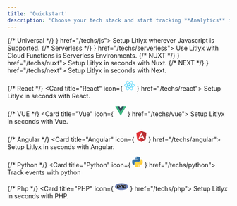 ```yaml
---
title: 'Quickstart'
description: 'Choose your tech stack and start tracking **Analytics** in **seconds**.'
---
```


<CardGroup>
{/* Universal */}
<Card title="Universal" icon={
 <svg width="24" height="24" viewBox="0 0 100 100" fill="none" xmlns="http://www.w3.org/2000/svg">
<path d="M100 0.000488281H0V100H100V0.000488281Z" fill="#F7DF1E"/>
<path d="M67.1745 78.1259C69.1888 81.4148 71.8094 83.8323 76.4444 83.8323C80.338 83.8323 82.8253 81.8862 82.8253 79.1973C82.8253 75.9751 80.2698 74.8339 75.9841 72.9592L73.6348 71.9513C66.8539 69.0624 62.3491 65.4434 62.3491 57.7926C62.3491 50.745 67.719 45.3799 76.111 45.3799C82.0856 45.3799 86.3809 47.4592 89.4761 52.9037L82.1586 57.6021C80.5475 54.7132 78.8094 53.5751 76.111 53.5751C73.3587 53.5751 71.6142 55.3212 71.6142 57.6021C71.6142 60.4212 73.3602 61.5624 77.392 63.3085L79.7412 64.3148C87.7253 67.7386 92.2333 71.2291 92.2333 79.0767C92.2333 87.537 85.5872 92.1719 76.6618 92.1719C67.9348 92.1719 62.2967 88.0132 59.538 82.5624L67.1745 78.1259ZM33.9793 78.9402C35.4555 81.5592 36.7983 83.7735 40.0269 83.7735C43.1142 83.7735 45.0618 82.5656 45.0618 77.8688V45.9164H54.4586V77.9958C54.4586 87.7259 48.7539 92.1545 40.4269 92.1545C32.9031 92.1545 28.546 88.2608 26.3301 83.5712L33.9793 78.9402Z" fill="black"/>
</svg>
} href="/techs/js">
  Setup Litlyx wherever Javascript is Supported.
</Card>
{/* Serverless */}
<Card title="Serverless" icon={
<svg width="24" height="24" viewBox="0 0 98 100" fill="none" xmlns="http://www.w3.org/2000/svg">
<path d="M56.8944 98.338C54.3397 101.555 49.1599 99.7924 49.0983 95.6846L48.1982 35.6025H88.5973C95.9147 35.6025 99.9957 44.0542 95.4457 49.7849L56.8944 98.338Z" fill="url(#paint0_linear_99_24683)"/>
<path d="M56.8944 98.338C54.3397 101.555 49.1599 99.7924 49.0983 95.6846L48.1982 35.6025H88.5973C95.9147 35.6025 99.9957 44.0542 95.4457 49.7849L56.8944 98.338Z" fill="url(#paint1_linear_99_24683)" fill-opacity="0.2"/>
<path d="M40.464 1.66109C43.0187 -1.55638 48.1986 0.206562 48.2601 4.31445L48.6546 64.3964H8.76106C1.44348 64.3964 -2.63767 55.9448 1.91262 50.214L40.464 1.66109Z" fill="#3ECF8E"/>
<defs>
<linearGradient id="paint0_linear_99_24683" x1="48.1982" y1="48.9242" x2="84.1036" y2="63.9829" gradientUnits="userSpaceOnUse">
<stop stop-color="#249361"/>
<stop offset="1" stop-color="#3ECF8E"/>
</linearGradient>
<linearGradient id="paint1_linear_99_24683" x1="32.2797" y1="27.1289" x2="48.6544" y2="57.9534" gradientUnits="userSpaceOnUse">
<stop/>
<stop offset="1" stop-opacity="0"/>
</linearGradient>
</defs>
</svg>
} href="/techs/serverless">
  Use Litlyx with Cloud Functions is Serverless Environments.
</Card>
{/* NUXT */}
<Card title="Nuxt" icon={
  <svg width="24" height="24" viewBox="0 0 100 67" fill="none" xmlns="http://www.w3.org/2000/svg">
  <path d="M56.1008 66.6672H93.2752C94.4558 66.6673 95.6158 66.3593 96.6383 65.7742C97.6608 65.189 98.5098 64.3473 99.1 63.3337C99.6902 62.3202 100 61.1703 100 60.0002C99.9995 58.83 99.688 57.6805 99.097 56.6675L74.1318 13.8103C73.5418 12.797 72.693 11.9555 71.6707 11.3704C70.6483 10.7853 69.4887 10.4773 68.3082 10.4773C67.1277 10.4773 65.968 10.7853 64.9457 11.3704C63.9233 11.9555 63.0745 12.797 62.4843 13.8103L56.1008 24.776L43.6202 3.33304C43.0295 2.31977 42.1803 1.47837 41.1577 0.893422C40.1352 0.308438 38.9753 0.000488281 37.7945 0.000488281C36.6138 0.000488281 35.454 0.308438 34.4313 0.893422C33.4088 1.47839 32.5595 2.31977 31.969 3.33304L0.902951 56.6675C0.311951 57.6805 0.000500603 58.83 6.03104e-07 60.0002C-0.000499397 61.1703 0.309901 62.3202 0.900017 63.3337C1.49013 64.3473 2.33915 65.189 3.36167 65.7742C4.38418 66.3593 5.54415 66.6673 6.72488 66.6672H30.0598C39.3053 66.6672 46.1235 62.6422 50.8152 54.7895L62.2055 35.2388L68.3063 24.776L86.6163 56.2042H62.2055L56.1008 66.6672ZM29.6793 56.1935L13.3946 56.1898L37.8055 14.2879L49.9855 35.2388L41.8305 49.2422C38.7148 54.3372 35.1752 56.1935 29.6793 56.1935Z" fill="#00DC82"/>
  </svg>
} href="/techs/nuxt">
  Setup Litlyx in seconds with Nuxt.
</Card>
{/* NEXT */}
<Card title="Next.js" icon={
  <svg width="24" height="24" viewBox="0 0 100 100" fill="none" xmlns="http://www.w3.org/2000/svg">
<path d="M50 99.9995C77.6142 99.9995 100 77.6137 100 49.9995C100 22.3853 77.6142 -0.000488281 50 -0.000488281C22.3858 -0.000488281 0 22.3853 0 49.9995C0 77.6137 22.3858 99.9995 50 99.9995Z" fill="white"/>
<path d="M83.06 87.5109L38.4122 29.9995H30V69.9829H36.7298V38.5459L77.7773 91.5801C79.6294 90.3404 81.394 88.9803 83.06 87.5109Z" fill="url(#paint0_linear_99_24179)"/>
<path d="M70.5553 29.9995H63.8887V69.9995H70.5553V29.9995Z" fill="url(#paint1_linear_99_24179)"/>
<defs>
<linearGradient id="paint0_linear_99_24179" x1="60.5555" y1="64.7218" x2="80.2778" y2="89.1661" gradientUnits="userSpaceOnUse">
<stop/>
<stop offset="1" stop-color="white" stop-opacity="0"/>
</linearGradient>
<linearGradient id="paint1_linear_99_24179" x1="67.222" y1="29.9995" x2="67.1104" y2="59.3746" gradientUnits="userSpaceOnUse">
<stop/>
<stop offset="1" stop-color="white" stop-opacity="0"/>
</linearGradient>
</defs>
</svg>
} href="/techs/next">
  Setup Litlyx in seconds with Next.
</Card>

{/* React */}
<Card title="React" icon={
<svg width="24" height="24" viewBox="0 0 101 100" fill="none" xmlns="http://www.w3.org/2000/svg">
<path d="M50.3065 58.817C55.1755 58.817 59.1227 54.8699 59.1227 50.0008C59.1227 45.1317 55.1755 41.1846 50.3065 41.1846C45.4374 41.1846 41.4902 45.1317 41.4902 50.0008C41.4902 54.8699 45.4374 58.817 50.3065 58.817Z" fill="#61DAFB"/>
<path d="M50.3066 68.063C76.4333 68.063 97.6132 59.9762 97.6132 50.0005C97.6132 40.0249 76.4333 31.938 50.3066 31.938C24.1799 31.938 3 40.0249 3 50.0005C3 59.9762 24.1799 68.063 50.3066 68.063Z" stroke="#61DAFB" stroke-width="5"/>
<path d="M34.664 59.0317C47.7274 81.6582 65.3207 95.957 73.9599 90.9692C82.5991 85.9814 79.0126 63.5956 65.9492 40.9692C52.8858 18.3428 35.2925 4.04392 26.6533 9.03175C18.0141 14.0196 21.6006 36.4053 34.664 59.0317Z" stroke="#61DAFB" stroke-width="5"/>
<path d="M34.664 40.9692C21.6007 63.5956 18.0141 85.9814 26.6533 90.9692C35.2925 95.957 52.8859 81.6581 65.9492 59.0317C79.0126 36.4053 82.5991 14.0196 73.9599 9.03172C65.3208 4.04389 47.7274 18.3428 34.664 40.9692Z" stroke="#61DAFB" stroke-width="5"/>
</svg>
} href="/techs/react">
  Setup Litlyx in seconds with React.
</Card>


{/* VUE */}
<Card title="Vue" icon={
<svg width="24" height="24" viewBox="0 0 100 87" fill="none" xmlns="http://www.w3.org/2000/svg">
<path d="M80 0.000488281H100L50 86.2505L0 0.000488281H38.25L50 20.0005L61.5 0.000488281H80Z" fill="#41B883"/>
<path d="M0 0.000488281L50 86.2505L100 0.000488281H80L50 51.7505L19.75 0.000488281H0Z" fill="#41B883"/>
<path d="M19.75 0.000488281L50 52.0005L80 0.000488281H61.5L50 20.0005L38.25 0.000488281H19.75Z" fill="#35495E"/>
</svg>
} href="/techs/vue">
  Setup Litlyx in seconds with Vue.
</Card>


{/* Angular */}
<Card title="Angular" icon={
<svg width="24" height="24" viewBox="0 0 95 100" fill="none" xmlns="http://www.w3.org/2000/svg">
<path d="M0 16.5746L46.5191 0L94.2909 16.2799L86.5559 77.8268L46.5191 100L7.10868 78.1215L0 16.5746Z" fill="#E23237"/>
<path d="M94.2914 16.2799L46.5195 0V100L86.5563 77.8638L94.2914 16.2799Z" fill="#B52E31"/>
<path d="M46.5922 11.6758L17.6055 76.1693L28.4339 75.9851L34.2536 61.4361H60.2571L66.6292 76.1693L76.9789 76.3534L46.5922 11.6758ZM46.6662 32.3388L56.4634 52.8173H38.047L46.6662 32.3388Z" fill="white"/>
</svg>
} href="/techs/angular">
  Setup Litlyx in seconds with Angular.
</Card>


{/* Python */}
<Card title="Python" icon={
<svg width="24" height="24" viewBox="0 0 100 100" fill="none" xmlns="http://www.w3.org/2000/svg">
<path d="M49.6397 0.000488281C24.2535 0.000488281 25.8385 11.0095 25.8385 11.0095L25.8667 22.4151H50.0924V25.8394H16.2447C16.2447 25.8394 0 23.9971 0 49.6116C0 75.2269 14.1788 74.3185 14.1788 74.3185H22.6406V62.432C22.6406 62.432 22.1844 48.2532 36.593 48.2532H60.6205C60.6205 48.2532 74.1199 48.4713 74.1199 35.2065V13.2739C74.1199 13.2739 76.1702 0.000488281 49.6397 0.000488281ZM36.2817 7.67056C36.8542 7.67004 37.4211 7.78242 37.9501 8.00125C38.4791 8.22009 38.9598 8.54109 39.3646 8.94589C39.7693 9.35068 40.0903 9.83133 40.3092 10.3603C40.528 10.8893 40.6404 11.4563 40.6399 12.0287C40.6404 12.6012 40.528 13.1681 40.3092 13.6971C40.0903 14.2261 39.7693 14.7068 39.3646 15.1116C38.9598 15.5164 38.4791 15.8374 37.9501 16.0562C37.4211 16.275 36.8542 16.3874 36.2817 16.3869C35.7092 16.3874 35.1423 16.275 34.6133 16.0562C34.0843 15.8374 33.6037 15.5164 33.1989 15.1116C32.7941 14.7068 32.4731 14.2261 32.2542 13.6971C32.0354 13.1681 31.923 12.6012 31.9235 12.0287C31.923 11.4563 32.0354 10.8893 32.2542 10.3603C32.4731 9.83133 32.7941 9.35068 33.1989 8.94589C33.6037 8.54109 34.0843 8.22009 34.6133 8.00125C35.1423 7.78242 35.7092 7.67004 36.2817 7.67056Z" fill="url(#paint0_linear_99_24464)"/>
<path d="M50.361 99.4803C75.7473 99.4803 74.1622 88.4713 74.1622 88.4713L74.134 77.066H49.908V73.6418H83.7557C83.7557 73.6418 100 75.4841 100 49.8687C100 24.2537 85.8216 25.1622 85.8216 25.1622H77.3598V37.0483C77.3598 37.0483 77.816 51.2271 63.4074 51.2271H39.3799C39.3799 51.2271 25.8805 51.009 25.8805 64.2742V86.2072C25.8805 86.2072 23.8306 99.4803 50.3607 99.4803H50.361ZM63.7191 91.811C63.1466 91.8115 62.5797 91.6991 62.0507 91.4803C61.5217 91.2615 61.041 90.9405 60.6362 90.5357C60.2314 90.1309 59.9104 89.6502 59.6916 89.1212C59.4728 88.5922 59.3604 88.0253 59.3609 87.4528C59.3603 86.8803 59.4727 86.3133 59.6915 85.7843C59.9103 85.2553 60.2313 84.7746 60.6361 84.3697C61.0409 83.9649 61.5215 83.6439 62.0506 83.425C62.5796 83.2061 63.1466 83.0937 63.7191 83.0943C64.2915 83.0937 64.8585 83.2061 65.3875 83.4249C65.9165 83.6438 66.3971 83.9648 66.8019 84.3696C67.2067 84.7744 67.5277 85.255 67.7465 85.784C67.9654 86.313 68.0778 86.88 68.0772 87.4524C68.0778 88.0249 67.9654 88.5919 67.7465 89.1208C67.5277 89.6498 67.2067 90.1305 66.8019 90.5353C66.3971 90.9401 65.9165 91.2611 65.3875 91.4799C64.8585 91.6988 64.2915 91.8111 63.7191 91.8106V91.811Z" fill="url(#paint1_linear_99_24464)"/>
<defs>
<linearGradient id="paint0_linear_99_24464" x1="9.60996" y1="8.94811" x2="59.1669" y2="58.0107" gradientUnits="userSpaceOnUse">
<stop stop-color="#387EB8"/>
<stop offset="1" stop-color="#366994"/>
</linearGradient>
<linearGradient id="paint1_linear_99_24464" x1="40.0284" y1="40.453" x2="93.2469" y2="90.7621" gradientUnits="userSpaceOnUse">
<stop stop-color="#FFE052"/>
<stop offset="1" stop-color="#FFC331"/>
</linearGradient>
</defs>
</svg>
} href="/techs/python">
  Track events with python
</Card>

{/* Php */}
<Card title="PHP" icon={
<svg width="30" height="20" viewBox="0 0 100 51" fill="none" xmlns="http://www.w3.org/2000/svg">
<path fill-rule="evenodd" clip-rule="evenodd" d="M50 50.6778C77.6143 50.6778 100 39.3329 100 25.3391C100 11.3454 77.6143 0.000488281 50 0.000488281C22.3863 0.000488281 0 11.3454 0 25.3391C0 39.3329 22.3863 50.6778 50 50.6778Z" fill="#6E81B6"/>
<path fill-rule="evenodd" clip-rule="evenodd" d="M60.1333 33.5288L62.6134 20.7643C63.1732 17.8833 62.7077 15.7345 61.2306 14.3766C59.7995 13.0627 57.3702 12.4237 53.8042 12.4237H49.5091L50.7376 6.09944C50.7607 5.98174 50.7573 5.8604 50.7279 5.74413C50.6985 5.62786 50.6437 5.51954 50.5675 5.42695C50.4912 5.33436 50.3955 5.25979 50.287 5.2086C50.1785 5.15741 50.0601 5.13086 49.9401 5.13086H44.012C43.6226 5.13086 43.2882 5.40716 43.2139 5.78928L40.5796 19.3404C40.3402 17.8156 39.7501 16.5048 38.8057 15.4231C37.0668 13.4328 34.3164 12.4237 30.6301 12.4237H19.1401C18.7508 12.4237 18.4164 12.7 18.342 13.0815L13.0112 40.5114C12.9646 40.7503 13.0269 40.9957 13.1817 41.1832C13.3359 41.3712 13.5656 41.4794 13.8093 41.4794H19.784C20.1734 41.4794 20.5077 41.2031 20.5821 40.8204L21.8717 34.186H26.3193C28.653 34.186 30.6144 33.9333 32.1453 33.4351C33.7106 32.926 35.1514 32.0626 36.4211 30.874C37.4471 29.9314 38.2948 28.8757 38.9471 27.7372L37.8824 33.2174C37.8359 33.4562 37.8981 33.7029 38.0529 33.8891C38.2071 34.0772 38.4375 34.1854 38.6805 34.1854H44.6087C44.9981 34.1854 45.3324 33.9091 45.4068 33.5276L48.3325 18.471H52.4003C54.1337 18.471 54.6416 18.8162 54.78 18.9643C54.9052 19.0998 55.1652 19.5768 54.8732 21.0805L52.5152 33.2168C52.4926 33.3345 52.4962 33.4557 52.5259 33.5718C52.5555 33.6879 52.6104 33.796 52.6866 33.8885C52.7628 33.9809 52.8585 34.0554 52.9668 34.1066C53.0752 34.1579 53.1934 34.1845 53.3133 34.1848H59.3358C59.5242 34.1852 59.7069 34.1199 59.8525 34.0002C59.998 33.8805 60.0973 33.7138 60.1333 33.5288ZM32.6489 22.982C32.2765 24.8956 31.5751 26.2602 30.563 27.0383C29.5352 27.831 27.8912 28.2324 25.6766 28.2324H23.0284L24.9432 18.3785H28.3671C30.8822 18.3785 31.8956 18.916 32.3025 19.3664C32.8666 19.9916 32.9863 21.2425 32.6489 22.982ZM85.1043 15.4231C83.366 13.4328 80.6156 12.4237 76.9293 12.4237H65.4393C65.0493 12.4237 64.7156 12.7 64.6412 13.0815L59.311 40.5114C59.2638 40.7503 59.3261 40.9957 59.4809 41.1832C59.6357 41.3706 59.866 41.4794 60.1079 41.4794H66.0832C66.4732 41.4794 66.8069 41.2031 66.8813 40.8204L68.1709 34.186H72.6191C74.9535 34.186 76.913 33.9333 78.4445 33.4351C80.0104 32.926 81.4512 32.0626 82.7203 30.874C83.7795 29.9011 84.6508 28.8074 85.311 27.6266C85.9713 26.4458 86.4447 25.1289 86.721 23.7117C87.4 20.2165 86.8564 17.428 85.1043 15.4231ZM79.2873 22.982C78.9143 24.8956 78.2129 26.2602 77.202 27.0383C76.1736 27.831 74.5296 28.2324 72.3155 28.2324H69.6668L71.5809 18.3785H75.0055C77.5206 18.3785 78.534 18.916 78.9415 19.3664C79.5043 19.9916 79.6247 21.2425 79.2873 22.982Z" fill="white"/>
<path fill-rule="evenodd" clip-rule="evenodd" d="M28.1971 17.5655C30.4668 17.5655 31.9802 17.9845 32.7365 18.8225C33.4923 19.6605 33.6725 21.0995 33.277 23.1376C32.8635 25.2604 32.0678 26.7755 30.8888 27.6837C29.7098 28.5918 27.9154 29.0452 25.5066 29.0452H21.8717L24.1027 17.5655H28.1971ZM13.6387 40.6664H19.6134L21.0313 33.3742H26.1493C28.4075 33.3742 30.2655 33.1366 31.7238 32.662C33.1821 32.1874 34.508 31.3923 35.7009 30.2756C36.7022 29.356 37.5123 28.3403 38.1327 27.2302C38.7524 26.1201 39.1926 24.8958 39.4531 23.5566C40.0856 20.305 39.6085 17.7723 38.0232 15.9585C36.4386 14.144 33.9167 13.2371 30.4602 13.2371H18.9701L13.6387 40.6664ZM43.8414 5.94434H49.7696L48.3524 13.2371H53.6343C56.956 13.2371 59.2493 13.8163 60.5105 14.9754C61.7718 16.1344 62.1497 18.0129 61.6454 20.6097L59.1653 33.3742H53.1428L55.5007 21.2373C55.7686 19.8564 55.6706 18.915 55.2045 18.4126C54.7383 17.9108 53.7462 17.6592 52.2298 17.6592H47.4921L44.4382 33.3742H38.51L43.8414 5.94434ZM74.8356 17.5655C77.1053 17.5655 78.618 17.9845 79.375 18.8225C80.1308 19.6605 80.3104 21.0995 79.9149 23.1376C79.5026 25.2604 78.7069 26.7755 77.5273 27.6837C76.3489 28.5918 74.5539 29.0452 72.1463 29.0452H68.5114L70.7418 17.5655H74.8356ZM60.276 40.6664H66.2513L67.6685 33.3742H72.7866C75.0454 33.3742 76.9034 33.1366 78.3617 32.662C79.82 32.1874 81.1459 31.3923 82.3388 30.2756C83.3401 29.356 84.1502 28.3403 84.77 27.2302C85.3897 26.1201 85.8305 24.8958 86.0916 23.5566C86.7235 20.305 86.2464 17.7723 84.6617 15.9585C83.0758 14.144 80.5546 13.2371 77.098 13.2371H65.608L60.276 40.6664Z" fill="black"/>
</svg>
} href="/techs/php">
  Setup Litlyx in seconds with PHP.
</Card>

</CardGroup>
